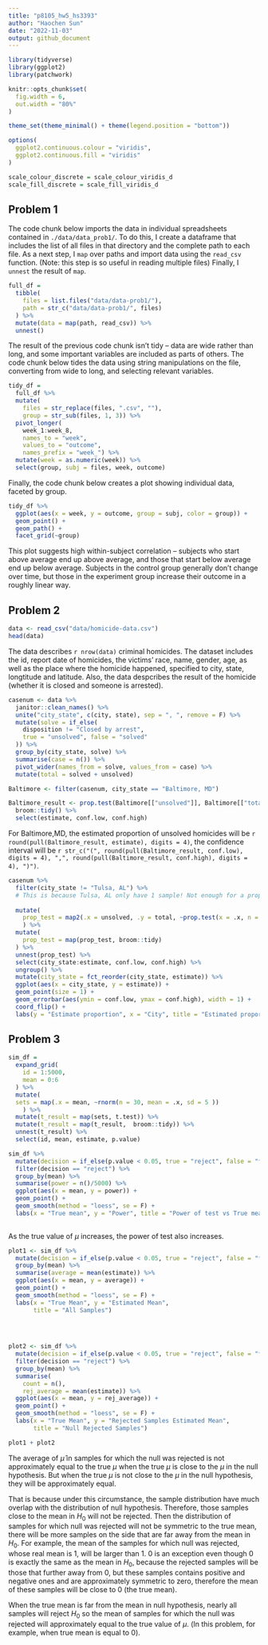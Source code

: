 ```yaml
---
title: "p8105_hw5_hs3393"
author: "Haochen Sun"
date: "2022-11-03"
output: github_document
---
```


```r
library(tidyverse)
library(ggplot2)
library(patchwork)

knitr::opts_chunk$set(
  fig.width = 6,
  out.width = "80%"
)

theme_set(theme_minimal() + theme(legend.position = "bottom"))

options(
  ggplot2.continuous.colour = "viridis",
  ggplot2.continuous.fill = "viridis"
)

scale_colour_discrete = scale_colour_viridis_d
scale_fill_discrete = scale_fill_viridis_d
```

## Problem 1
  The code chunk below imports the data in individual spreadsheets contained in `./data/data_prob1/`. To do this, I create a dataframe that includes the list of all files in that directory and the complete path to each file. As a next step, I `map` over paths and import data using the `read_csv` function. (Note: this step is so useful in reading multiple files) Finally, I `unnest` the result of `map`.

```r
full_df = 
  tibble(
    files = list.files("data/data-prob1/"),
    path = str_c("data/data-prob1/", files)
  ) %>% 
  mutate(data = map(path, read_csv)) %>% 
  unnest()
```

The result of the previous code chunk isn't tidy -- data are wide rather than long, and some important variables are included as parts of others. The code chunk below tides the data using string manipulations on the file, converting from wide to long, and selecting relevant variables. 

```r
tidy_df = 
  full_df %>% 
  mutate(
    files = str_replace(files, ".csv", ""),
    group = str_sub(files, 1, 3)) %>% 
  pivot_longer(
    week_1:week_8,
    names_to = "week",
    values_to = "outcome",
    names_prefix = "week_") %>% 
  mutate(week = as.numeric(week)) %>% 
  select(group, subj = files, week, outcome)
```

Finally, the code chunk below creates a plot showing individual data, faceted by group. 

```r
tidy_df %>% 
  ggplot(aes(x = week, y = outcome, group = subj, color = group)) + 
  geom_point() + 
  geom_path() + 
  facet_grid(~group)
```

This plot suggests high within-subject correlation -- subjects who start above average end up above average, and those that start below average end up below average. Subjects in the control group generally don't change over time, but those in the experiment group increase their outcome in a roughly linear way.

## Problem 2
```r
data <- read_csv("data/homicide-data.csv")
head(data)
```

The data describes `r nrow(data)` criminal homicides. The dataset includes the id, report date of homicides, the victims' race, name, gender, age, as well as the place where the homicide happened, specified to city, state, longtitude and latitude. Also, the data despcribes the result of the homicide (whether it is closed and someone is arrested).

```r
casenum <- data %>% 
  janitor::clean_names() %>% 
  unite("city_state", c(city, state), sep = ", ", remove = F) %>%
  mutate(solve = if_else(
    disposition != "Closed by arrest",
    true = "unsolved", false = "solved"
  )) %>% 
  group_by(city_state, solve) %>% 
  summarise(case = n()) %>% 
  pivot_wider(names_from = solve, values_from = case) %>% 
  mutate(total = solved + unsolved)

Baltimore <- filter(casenum, city_state == "Baltimore, MD")

Baltimore_result <- prop.test(Baltimore[["unsolved"]], Baltimore[["total"]]) %>% 
  broom::tidy() %>% 
  select(estimate, conf.low, conf.high)
```

For Baltimore,MD, the estimated proportion of unsolved homicides will be `r round(pull(Baltimore_result, estimate), digits = 4)`, the confidence interval will be `r str_c("(", round(pull(Baltimore_result, conf.low), digits = 4), ",", round(pull(Baltimore_result, conf.high), digits = 4), ")")`.


```r

casenum %>% 
  filter(city_state != "Tulsa, AL") %>% 
  # This is because Tulsa, AL only have 1 sample! Not enough for a proportion test, so just leave it out
  
  mutate(
    prop_test = map2(.x = unsolved, .y = total, ~prop.test(x = .x, n = .y))
    ) %>% 
  mutate(
    prop_test = map(prop_test, broom::tidy)
  ) %>% 
  unnest(prop_test) %>% 
  select(city_state:estimate, conf.low, conf.high) %>%
  ungroup() %>% 
  mutate(city_state = fct_reorder(city_state, estimate)) %>% 
  ggplot(aes(x = city_state, y = estimate)) +
  geom_point(size = 1) + 
  geom_errorbar(aes(ymin = conf.low, ymax = conf.high), width = 1) +
  coord_flip() +
  labs(y = "Estimate proportion", x = "City", title = "Estimated proportion of unsolved homicides in each city")
```

## Problem 3
```r
sim_df = 
  expand_grid(
    id = 1:5000,
    mean = 0:6
  ) %>% 
  mutate(
  sets = map(.x = mean, ~rnorm(n = 30, mean = .x, sd = 5 ))
    ) %>% 
  mutate(t_result = map(sets, t.test)) %>% 
  mutate(t_result = map(t_result,  broom::tidy)) %>%
  unnest(t_result) %>% 
  select(id, mean, estimate, p.value)

sim_df %>% 
  mutate(decision = if_else(p.value < 0.05, true = "reject", false = "fail_to_rej")) %>%
  filter(decision == "reject") %>% 
  group_by(mean) %>% 
  summarise(power = n()/5000) %>% 
  ggplot(aes(x = mean, y = power)) + 
  geom_point() + 
  geom_smooth(method = "loess", se = F) +
  labs(x = "True mean", y = "Power", title = "Power of test vs True mean")
  
```

As the true value of $\mu$ increases, the power of test also increases.

```r

plot1 <- sim_df %>% 
  mutate(decision = if_else(p.value < 0.05, true = "reject", false = "fail_to_rej")) %>% 
  group_by(mean) %>% 
  summarise(average = mean(estimate)) %>% 
  ggplot(aes(x = mean, y = average)) +
  geom_point() +
  geom_smooth(method = "loess", se = F) + 
  labs(x = "True Mean", y = "Estimated Mean",
       title = "All Samples")
  


  
plot2 <- sim_df %>% 
  mutate(decision = if_else(p.value < 0.05, true = "reject", false = "fail_to_rej")) %>% 
  filter(decision == "reject") %>% 
  group_by(mean) %>% 
  summarise(
    count = n(),
    rej_average = mean(estimate)) %>% 
  ggplot(aes(x = mean, y = rej_average)) +
  geom_point() +
  geom_smooth(method = "loess", se = F) +
  labs(x = "True Mean", y = "Rejected Samples Estimated Mean",
       title = "Null Rejected Samples")

plot1 + plot2
```

The average of $\hat{\mu}$ in samples for which the null was rejected is not approximately equal to the true $\mu$ when the true $\mu$ is close to the $\mu$ in the null hypothesis. But when the true $\mu$ is not close to the $\mu$ in the null hypothesis, they will be approximately equal.

That is because under this circumstance, the sample distribution have much overlap with the distribution of null hypothesis. Therefore, those samples close to the mean in $H_0$ will not be rejected. Then the distribution of samples for which null was rejected will not be symmetric to the true mean, there will be more samples on the side that are far away from the mean in $H_0$. For example, the mean of the samples for which null was rejected, whose real mean is 1, will be larger than 1. 0 is an exception even though 0 is exactly the same as the mean in $H_0$, because the rejected samples will be those that further away from 0, but these samples contains positive and negative ones and are approximately symmetric to zero, therefore the mean of these samples will be close to 0 (the true mean). 

When the true mean is far from the mean in null hypothesis, nearly all samples will reject $H_0$ so the mean of samples for which the null was rejected will approximately equal to the true value of $\mu$. (In this problem, for example, when true mean is equal to 0).

